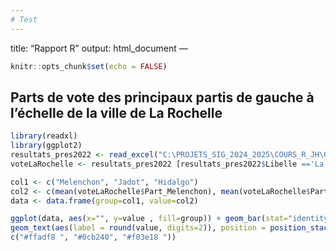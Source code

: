 ```yaml
---
# Test
---
```

title: "Rapport R"
output: html_document
---

```r
knitr::opts_chunk$set(echo = FALSE)
```

## Parts de vote des principaux partis de gauche à l'échelle de la ville de La Rochelle
```r
library(readxl)
library(ggplot2)
resultats_pres2022 <- read_excel("C:\PROJETS_SIG_2024_2025\COURS_R_JH\02_RESULTATS\resultats_pres2022.xlsx")
voteLaRochelle <- resultats_pres2022 [resultats_pres2022$Libelle =='La Rochelle' & resultats_pres2022$Code_dep == '17' ,]

col1 <- c("Melenchon", "Jadot", "Hidalgo")
col2 <- c(mean(voteLaRochelle$Part_Melenchon), mean(voteLaRochelle$Part_Jadot), mean(voteLaRochelle$Part_Hidalgo))
data <- data.frame(group=col1, value=col2)

ggplot(data, aes(x="", y=value , fill=group)) + geom_bar(stat="identity", width=1) + geom_col() + coord_polar("y", start=0) +
geom_text(aes(label = round(value, digits=2)), position = position_stack(vjust = 0.5)) + scale_fill_manual(values =
c("#ffadf8 ", "#0cb240", "#f03e18 "))
```





